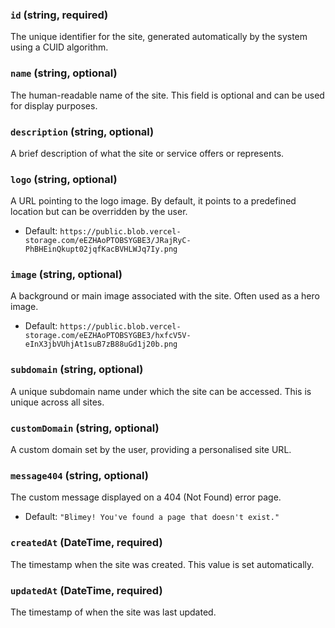 ### `id` (string, required)
The unique identifier for the site, generated automatically by the system using a CUID algorithm.

### `name` (string, optional)
The human-readable name of the site. This field is optional and can be used for display purposes.

### `description` (string, optional)
A brief description of what the site or service offers or represents.

### `logo` (string, optional)
A URL pointing to the logo image. By default, it points to a predefined location but can be overridden by the user.
- Default: `https://public.blob.vercel-storage.com/eEZHAoPTOBSYGBE3/JRajRyC-PhBHEinQkupt02jqfKacBVHLWJq7Iy.png`

### `image` (string, optional)
A background or main image associated with the site. Often used as a hero image.
- Default: `https://public.blob.vercel-storage.com/eEZHAoPTOBSYGBE3/hxfcV5V-eInX3jbVUhjAt1suB7zB88uGd1j20b.png`

### `subdomain` (string, optional)
A unique subdomain name under which the site can be accessed. This is unique across all sites.

### `customDomain` (string, optional)
A custom domain set by the user, providing a personalised site URL.

### `message404` (string, optional)
The custom message displayed on a 404 (Not Found) error page.
- Default: `"Blimey! You've found a page that doesn't exist."`

### `createdAt` (DateTime, required)
The timestamp when the site was created. This value is set automatically.

### `updatedAt` (DateTime, required)
The timestamp of when the site was last updated.
